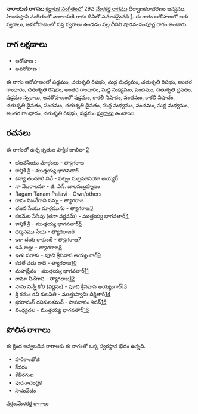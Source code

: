 {{Infobox ragam
	| name          	= నారాయణి
	| synonym	    	= 
	| mela          	= 
	| chakra        	= 
	| janaka        	= 
	| type          	= శాడవ-సంపూర్ణ
	| arohanam      	= {{svaraC|S|R2|M1|R2|G3|R2|G3|M1|P|D2|S'}} 
	| avarohanam    	= {{svaraC|S'|N3|P|N3|D2|P|D2|M1|P|M1|G3|R2|S}}
	| jeeva         	=
	| chhaya        	=
	| nyasa         	=
	| vishesha      	= 
	| equivalent  		= నారాయణి
}}
{{కర్ణాటక సంగీత రాగాలు}}
'''నారాయణి రాగము''' [[కర్ణాటక సంగీతం]]లో 29వ [[మేళకర్త రాగము]] ధీర్వాణకరాభరణం జన్యము.  హిందుస్తానీ సంగీతంలో నారాయణి రాగం దీనితో సమానమైనది [https://karnatik.com/hcragatable.shtml]. ఈ రాగం ఆరోహణలో ఆరు స్వరాలు, అవరోహణంలో సప్త స్వరాలు ఉండడం వల్ల దీనిని షాడవ-సంపూర్ణ రాగం అంటారు.


==రాగ లక్షణాలు==


* ఆరోహణ : {{svaraC|S|R2|M1|R2|G3|R2|G3|M1|P|D2|S'}} 
* అవరోహణ : {{svaraC|S'|N3|P|N3|D2|P|D2|M1|P|M1|G3|R2|S}}

ఈ రాగం ఆరోహణంలో షడ్జమం, చతుశృతి రిషభం, సుద్ద మధ్యమం, చతుశృతి రిషభం, అంతర గాంధారం, చతుశృతి రిషభం, అంతర గాంధారం, సుద్ద మధ్యమం, పంచమం, చతుశృతి దైవతం, షడ్జమం [[స్వరాలు]], అవరోహణంలో షడ్జమం, కాకలీ నిషాదం, పంచమం, కాకలీ నిషాదం, చతుశృతి దైవతం, పంచమం, చతుశృతి దైవతం, సుద్ద మధ్యమం, పంచమం, సుద్ద మధ్యమం, అంతర గాంధారం, చతుశృతి రిషభం, షడ్జమం [[స్వరాలు]] ఉంటాయి.

==రచనలు==
ఈ రాగంలో ఉన్న కృతుల పాక్షిక జాబితా [https://github.com/ssrihari/ragavardhini/blob/master/ragas/kritis.psv]
* భజనసేయు మార్గంబు - త్యాగరాజ
* కాన్తికే శ్రీ - ముత్తయ్య భాగవతార్
* కన్యా తందూరి నివే - పట్నం సుబ్రమానియా అయ్యర్
* నా మొరాలనూ - జి. ఎన్. బాలసుబ్రహ్మణం
* Ragam Tanam Pallavi - Own/others
* రామ నిజవేగాని నన్ను - త్యాగరాజ
* భజన సేయు మార్గమును - త్యాగరాజ[http://www.karnatik.com/c1399.shtml]
* కలమేల సేసేవు (తనా వర్ణనమ్) - ముత్తయ్య భాగవతార్[http://www.karnatik.com/c2112.shtml]
* కాన్తికే శ్రీ - ముత్తయ్య భాగవతార్[http://www.karnatik.com/c2055.shtml]
* దర్శనము సేయ - త్యాగరాజ[http://www.karnatik.com/c2249.shtml]
* ఇకా దయ రాకుంటే - త్యాగరాజ[http://www.karnatik.com/c2355.shtml]
* ఇన్ ఆల్లు - త్యాగరాజ[http://www.karnatik.com/c2358.shtml]
* ఇతు పరాకు - పూచి శ్రీనివాస అయ్యంగార్[http://www.karnatik.com/c3236.shtml]
* కడలే వదు గాదె - త్యాగరాజ[http://www.karnatik.com/c2378.shtml]
* మహద్హేవం - ముత్తయ్య భాగవతార్[http://www.karnatik.com/c1986.shtml]
* రామా నీవేగాని - త్యాగరాజ[http://www.karnatik.com/c2762.shtml]
* సామి నిన్నే కోరి (వర్ణనం) - పూచి శ్రీనివాస అయ్యంగార్[http://www.karnatik.com/c3258.shtml]
* శ్రీ రమం రవి కులపితి - ముత్తుస్వామి దీక్షితార్[http://www.karnatik.com/c1418.shtml]
* శ్రరరామన్ రవికులశమన్ - పాపనాసం శివన్[http://www.karnatik.com/c1588.shtml]
* వింధ్యచల - ముత్తయ్య భాగవతార్[http://www.karnatik.com/c1750.shtml]




==పోలిన రాగాలు==
ఈ క్రింద ఇవ్వబడిన రాగాలకు ఈ రాగంతో ఒక్క స్వరస్థాన భేదం ఉన్నది.
* హరికాంభోజి
* కేదరం
* కేతీరగుల
* పురనాచంద్రిక
* సామవేదం



[[వర్గం:మేళకర్త రాగాలు]]